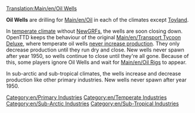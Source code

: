 [[Translation:Main/en/Oil Wells]]
{{en/Industries|image=Oilwells.png
|name=Oil Wells
|climates=[[Main/en/Climates#Temperate|Temperate]], [[Main/en/Climates#Sub-arctic|Sub-Arctic]], [[Main/en/Climates#Sub-tropical|Sub-Tropical]].
|accepts=Nothing
|produces=[[Main/en/Oil]]
}}

'''Oil Wells''' are drilling for [[Main/en/Oil]] in each of the climates except [[Main/en/Climates#Toyland|Toyland]].

In [[Main/en/Climates#Temperate|temperate climate]] without [[Main/en/NewGRF|NewGRFs]], the wells are soon closing down. OpenTTD keeps the behaviour of the original [[Main/en/Transport Tycoon Deluxe]], where temperate oil wells [https://www.reddit.com/r/openttd/comments/3en1jp/oil_well_production_only_declines/ never increase production]. They only decrease production until they run dry and close. New wells never spawn after year 1950, so wells continue to close until they're all gone. Because of this, some players ignore Oil Wells and wait for [[Main/en/Oil Rig]]s to appear.

In sub-arctic and sub-tropical climates, the wells increase and decrease production like other primary industries. New wells never spawn after year 1950.

{{en/Navbox Industries}}

[[Category:en/Primary Industries]]
[[Category:en/Temperate Industries]]
[[Category:en/Sub-Arctic Industries]]
[[Category:en/Sub-Tropical Industries]]